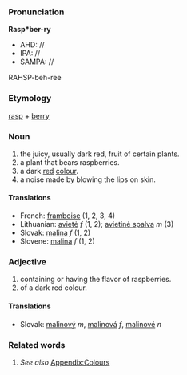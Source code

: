 ===Pronunciation===

'''Rasp*ber-ry'''
*AHD: //
*IPA: //
*SAMPA: //
RAHSP-beh-ree

===Etymology===

[[rasp]] + [[berry]]

===Noun===
#the juicy, usually dark red, fruit of certain plants.
#a plant that bears raspberries.
#a dark [[red]] [[color|colour]].
#a noise made by blowing the lips on skin.
==== Translations ====
*French: [[framboise]] (1, 2, 3, 4)
*Lithuanian: [[avietė]] ''f'' (1, 2); [[avietinė spalva]] ''m'' (3)
*Slovak: [[malina#Slovak|malina]] ''f'' (1, 2)
*Slovene: [[malina]] ''f'' (1, 2)

===Adjective===
#containing or having the flavor of raspberries.
#of a dark red colour.
====Translations====
*Slovak: [[malinový]] ''m'', [[malinová]] ''f'', [[malinové]] ''n''
===Related words===
#''See also'' [[Wiktionary_Appendix:Colours|Appendix:Colours]]